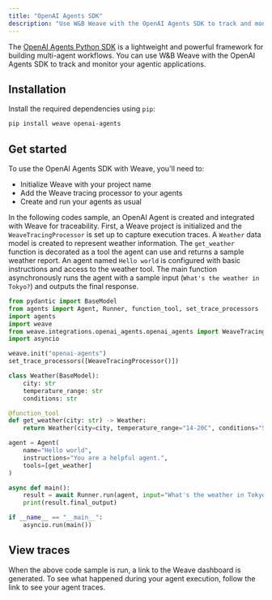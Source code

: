 ```yaml
---
title: "OpenAI Agents SDK"
description: "Use W&B Weave with the OpenAI Agents SDK to track and monitor your agentic applications"
---
```


The [OpenAI Agents Python SDK](https://github.com/openai/openai-agents-python) is a lightweight and powerful framework for building multi-agent workflows. You can use W&B Weave with the OpenAI Agents SDK to track and monitor your agentic applications.

## Installation

Install the required dependencies using `pip`: 

```bash
pip install weave openai-agents
```

## Get started

To use the OpenAI Agents SDK with Weave, you'll need to:

- Initialize Weave with your project name
- Add the Weave tracing processor to your agents
- Create and run your agents as usual

In the following codes sample, an OpenAI Agent is created and integrated with Weave for traceability. First, a Weave project is initialized and the `WeaveTracingProcessor` is set up to capture execution traces. A `Weather` data model is created to represent weather information. The `get_weather` function is decorated as a tool the agent can use and returns a sample weather report. An agent named `Hello world` is configured with basic instructions and access to the weather tool. The main function asynchronously runs the agent with a sample input (`What's the weather in Tokyo?`) and outputs the final response.

```python
from pydantic import BaseModel
from agents import Agent, Runner, function_tool, set_trace_processors
import agents
import weave
from weave.integrations.openai_agents.openai_agents import WeaveTracingProcessor
import asyncio

weave.init("openai-agents")
set_trace_processors([WeaveTracingProcessor()])

class Weather(BaseModel):
    city: str
    temperature_range: str
    conditions: str

@function_tool
def get_weather(city: str) -> Weather:
    return Weather(city=city, temperature_range="14-20C", conditions="Sunny with wind.")

agent = Agent(
    name="Hello world",
    instructions="You are a helpful agent.",
    tools=[get_weather]
)

async def main():
    result = await Runner.run(agent, input="What's the weather in Tokyo?")    
    print(result.final_output)

if __name__ == "__main__":
    asyncio.run(main())
```

## View traces

When the above code sample is run, a link to the Weave dashboard is generated. To see what happened during your agent execution, follow the link to see your agent traces.